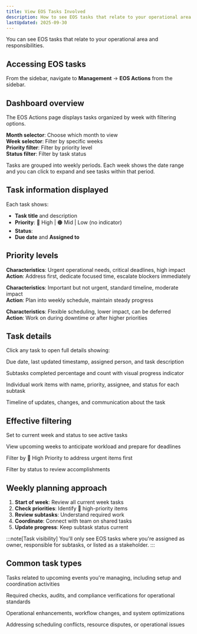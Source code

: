 ```yaml
---
title: View EOS Tasks Involved
description: How to see EOS tasks that relate to your operational area
lastUpdated: 2025-09-30
---
```



You can see EOS tasks that relate to your operational area and responsibilities.


## Accessing EOS tasks

From the sidebar, navigate to **Management** → **EOS Actions** from the sidebar.

## Dashboard overview

The EOS Actions page displays tasks organized by week with filtering options.

<Accordion>
  <AccordionItem title="Filter Controls">
    <p>
      <strong>Month selector</strong>: Choose which month to view<br/>
      <strong>Week selector</strong>: Filter by specific weeks<br/>
      <strong>Priority filter</strong>: Filter by priority level<br/>
      <strong>Status filter</strong>: Filter by task status
    </p>
  </AccordionItem>
  <AccordionItem title="Weekly Organization">
    <p>
      Tasks are grouped into weekly periods. Each week shows the date range and you can click to expand and see tasks within that period.
    </p>
  </AccordionItem>
</Accordion>

## Task information displayed

Each task shows:
- **Task title** and description
- **Priority**: 🔴 High | 🟠 Mid | Low (no indicator)
- **Status**: <Badge text="Not Started" variant="note" /> <Badge text="In Progress" variant="caution" /> <Badge text="Completed" variant="success" />
- **Due date** and **Assigned to**

## Priority levels

<Accordion>
  <AccordionItem title="🔴 High Priority">
    <p>
      <strong>Characteristics</strong>: Urgent operational needs, critical deadlines, high impact<br/>
      <strong>Action</strong>: Address first, dedicate focused time, escalate blockers immediately
    </p>
  </AccordionItem>
  <AccordionItem title="🟠 Mid Priority">
    <p>
      <strong>Characteristics</strong>: Important but not urgent, standard timeline, moderate impact<br/>
      <strong>Action</strong>: Plan into weekly schedule, maintain steady progress
    </p>
  </AccordionItem>
  <AccordionItem title="Low Priority">
    <p>
      <strong>Characteristics</strong>: Flexible scheduling, lower impact, can be deferred<br/>
      <strong>Action</strong>: Work on during downtime or after higher priorities
    </p>
  </AccordionItem>
</Accordion>

## Task details

Click any task to open full details showing:

<Accordion>
  <AccordionItem title="Task Information Panel">
    <p>
      Due date, last updated timestamp, assigned person, and task description
    </p>
  </AccordionItem>
  <AccordionItem title="Progress Overview">
    <p>
      Subtasks completed percentage and count with visual progress indicator
    </p>
  </AccordionItem>
  <AccordionItem title="Subtasks Section">
    <p>
      Individual work items with name, priority, assignee, and status for each subtask
    </p>
  </AccordionItem>
  <AccordionItem title="Activity & Notes">
    <p>
      Timeline of updates, changes, and communication about the task
    </p>
  </AccordionItem>
</Accordion>

## Effective filtering

<Accordion variant="splitted">
  <AccordionItem title="View Current Work">
    <p>
      Set to current week and <Badge text="In Progress" variant="caution" /> status to see active tasks
    </p>
  </AccordionItem>
  <AccordionItem title="Plan Ahead">
    <p>
      View upcoming weeks to anticipate workload and prepare for deadlines
    </p>
  </AccordionItem>
  <AccordionItem title="Focus on Priorities">
    <p>
      Filter by 🔴 High Priority to address urgent items first
    </p>
  </AccordionItem>
  <AccordionItem title="Track Completion">
    <p>
      Filter by <Badge text="Completed" variant="success" /> status to review accomplishments
    </p>
  </AccordionItem>
</Accordion>

## Weekly planning approach

1. **Start of week**: Review all current week tasks
2. **Check priorities**: Identify 🔴 high-priority items
3. **Review subtasks**: Understand required work
4. **Coordinate**: Connect with team on shared tasks
5. **Update progress**: Keep subtask status current

:::note[Task visibility]
You'll only see EOS tasks where you're assigned as owner, responsible for subtasks, or listed as a stakeholder.
:::

## Common task types

<Accordion>
  <AccordionItem title="Event Preparation">
    <p>
      Tasks related to upcoming events you're managing, including setup and coordination activities
    </p>
  </AccordionItem>
  <AccordionItem title="Compliance & Verification">
    <p>
      Required checks, audits, and compliance verifications for operational standards
    </p>
  </AccordionItem>
  <AccordionItem title="Process Improvements">
    <p>
      Operational enhancements, workflow changes, and system optimizations
    </p>
  </AccordionItem>
  <AccordionItem title="Conflict Resolution">
    <p>
      Addressing scheduling conflicts, resource disputes, or operational issues
    </p>
  </AccordionItem>
</Accordion>